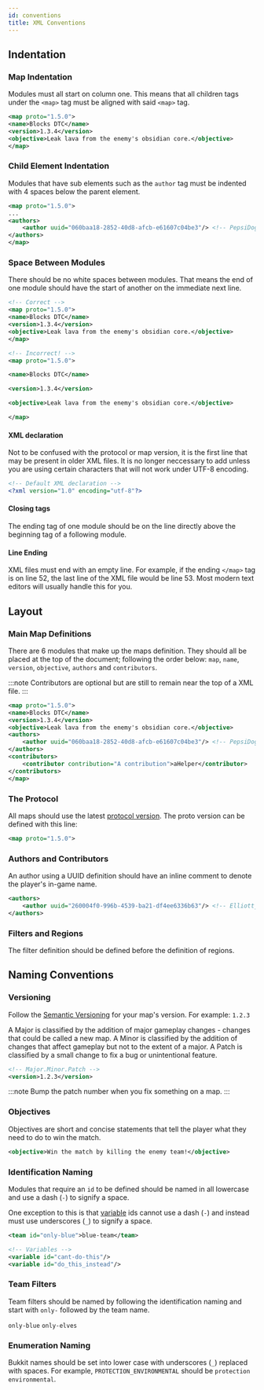 ```yaml
---
id: conventions
title: XML Conventions
---
```


## Indentation

### Map Indentation

Modules must all start on column one.
This means that all children tags under the `<map>` tag must be aligned with said `<map>` tag.

```xml
<map proto="1.5.0">
<name>Blocks DTC</name>
<version>1.3.4</version>
<objective>Leak lava from the enemy's obsidian core.</objective>
</map>
```

### Child Element Indentation

Modules that have sub elements such as the `author` tag must be indented with 4 spaces below the parent element.

```xml
<map proto="1.5.0">
...
<authors>
    <author uuid="060baa18-2852-40d8-afcb-e61607c04be3"/> <!-- PepsiDog -->
</authors>
</map>
```

### Space Between Modules

There should be no white spaces between modules.
That means the end of one module should have the start of another on the immediate next line.

```xml
<!-- Correct -->
<map proto="1.5.0">
<name>Blocks DTC</name>
<version>1.3.4</version>
<objective>Leak lava from the enemy's obsidian core.</objective>
</map>
```

```xml
<!-- Incorrect! -->
<map proto="1.5.0">

<name>Blocks DTC</name>

<version>1.3.4</version>

<objective>Leak lava from the enemy's obsidian core.</objective>

</map>
```

#### XML declaration

Not to be confused with the protocol or map version, it is the first line that may be present in older XML files.
It is no longer neccessary to add unless you are using certain characters that will not work under UTF-8 encoding.

```xml
<!-- Default XML declaration -->
<?xml version="1.0" encoding="utf-8"?>
```

#### Closing tags

The ending tag of one module should be on the line directly above the beginning tag of a following module.

#### Line Ending

XML files must end with an empty line.
For example, if the ending `</map>` tag is on line 52, the last line of the XML file would be line 53.
Most modern text editors will usually handle this for you.

## Layout

### Main Map Definitions

There are 6 modules that make up the maps definition.
They should all be placed at the top of the document; following the order below: `map`, `name`, `version`, `objective`, `authors` and `contributors`.

:::note
Contributors are optional but are still to remain near the top of a XML file.
:::

```xml
<map proto="1.5.0">
<name>Blocks DTC</name>
<version>1.3.4</version>
<objective>Leak lava from the enemy's obsidian core.</objective>
<authors>
    <author uuid="060baa18-2852-40d8-afcb-e61607c04be3"/> <!-- PepsiDog -->
</authors>
<contributors>
    <contributor contribution="A contribution">aHelper</contributor>
</contributors>
</map>
```

### The Protocol

All maps should use the latest [protocol version](/docs/modules/general/proto).
The proto version can be defined with this line:

```xml
<map proto="1.5.0">
```

### Authors and Contributors

An author using a UUID definition should have an inline comment to denote the player's in-game name.

```xml
<authors>
    <author uuid="260004f0-996b-4539-ba21-df4ee6336b63"/> <!-- Elliott_ -->
</authors>
```

### Filters and Regions

The filter definition should be defined before the definition of regions.

## Naming Conventions

### Versioning

Follow the [Semantic Versioning](https://semver.org/) for your map's version. For example: `1.2.3`

A Major is classified by the addition of major gameplay changes - changes that could be called a new map.
A Minor is classified by the addition of changes that affect gameplay but not to the extent of a major.
A Patch is classified by a small change to fix a bug or unintentional feature.

```xml
<!-- Major.Minor.Patch -->
<version>1.2.3</version>
```

:::note
Bump the patch number when you fix something on a map.
:::

### Objectives

Objectives are short and concise statements that tell the player what they need to do to win the match.

```xml
<objective>Win the match by killing the enemy team!</objective>
```

### Identification Naming

Modules that require an `id` to be defined should be named in all lowercase and use a dash (`-`) to signify a space.

One exception to this is that [variable](/docs/modules/mechanics/variables) ids cannot use a dash (`-`) and instead must use underscores (`_`) to signify a space.

```xml
<team id="only-blue">blue-team</team>

<!-- Variables -->
<variable id="cant-do-this"/>
<variable id="do_this_instead"/>
```
### Team Filters

Team filters should be named by following the identification naming and start with `only-` followed by the team name.

`only-blue` `only-elves`

### Enumeration Naming

Bukkit names should be set into lower case with underscores (`_`) replaced with spaces.
For example, `PROTECTION_ENVIRONMENTAL` should be `protection environmental`.

